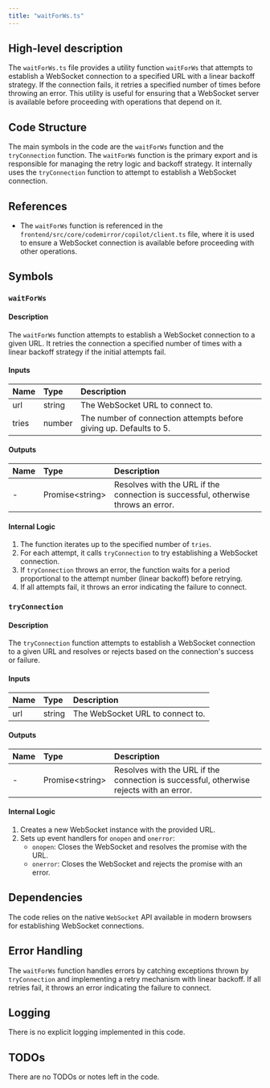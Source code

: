 ```yaml
---
title: "waitForWs.ts"
---
```


## High-level description

The `waitForWs.ts` file provides a utility function `waitForWs` that attempts to establish a WebSocket connection to a specified URL with a linear backoff strategy. If the connection fails, it retries a specified number of times before throwing an error. This utility is useful for ensuring that a WebSocket server is available before proceeding with operations that depend on it.

## Code Structure

The main symbols in the code are the `waitForWs` function and the `tryConnection` function. The `waitForWs` function is the primary export and is responsible for managing the retry logic and backoff strategy. It internally uses the `tryConnection` function to attempt to establish a WebSocket connection.

## References

- The `waitForWs` function is referenced in the `frontend/src/core/codemirror/copilot/client.ts` file, where it is used to ensure a WebSocket connection is available before proceeding with other operations.

## Symbols

### `waitForWs`
#### Description
The `waitForWs` function attempts to establish a WebSocket connection to a given URL. It retries the connection a specified number of times with a linear backoff strategy if the initial attempts fail.

#### Inputs
| Name | Type | Description |
|:-----|:-----|:------------|
| url | string | The WebSocket URL to connect to. |
| tries | number | The number of connection attempts before giving up. Defaults to 5. |

#### Outputs
| Name | Type | Description |
|:-----|:-----|:------------|
| - | Promise&lt;string&gt; | Resolves with the URL if the connection is successful, otherwise throws an error. |

#### Internal Logic
1. The function iterates up to the specified number of `tries`.
2. For each attempt, it calls `tryConnection` to try establishing a WebSocket connection.
3. If `tryConnection` throws an error, the function waits for a period proportional to the attempt number (linear backoff) before retrying.
4. If all attempts fail, it throws an error indicating the failure to connect.

### `tryConnection`
#### Description
The `tryConnection` function attempts to establish a WebSocket connection to a given URL and resolves or rejects based on the connection's success or failure.

#### Inputs
| Name | Type | Description |
|:-----|:-----|:------------|
| url | string | The WebSocket URL to connect to. |

#### Outputs
| Name | Type | Description |
|:-----|:-----|:------------|
| - | Promise&lt;string&gt; | Resolves with the URL if the connection is successful, otherwise rejects with an error. |

#### Internal Logic
1. Creates a new WebSocket instance with the provided URL.
2. Sets up event handlers for `onopen` and `onerror`:
   - `onopen`: Closes the WebSocket and resolves the promise with the URL.
   - `onerror`: Closes the WebSocket and rejects the promise with an error.

## Dependencies

The code relies on the native `WebSocket` API available in modern browsers for establishing WebSocket connections.

## Error Handling

The `waitForWs` function handles errors by catching exceptions thrown by `tryConnection` and implementing a retry mechanism with linear backoff. If all retries fail, it throws an error indicating the failure to connect.

## Logging

There is no explicit logging implemented in this code.

## TODOs

There are no TODOs or notes left in the code.